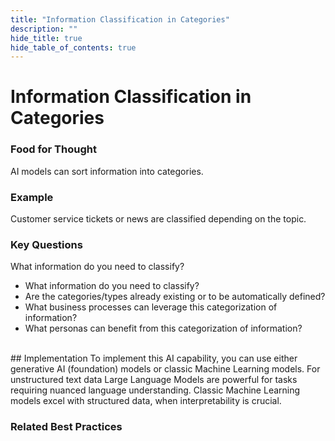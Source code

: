 ```yaml
---
title: "Information Classification in Categories"
description: ""
hide_title: true
hide_table_of_contents: true
---
```



<PageViewTracker featureName="AI_CAPABILITY_INFORMATION_CLASSIFICATION_IN_CATEGORIES" />

<div className="hero-header">
  <h1>Information Classification in Categories</h1>
</div>

### Food for Thought

AI models can sort information into categories.

### Example

Customer service tickets or news are classified depending on the topic.

### Key Questions

What information do you need to classify?

- What information do you need to classify? 
- Are the categories/types already existing or to be automatically defined?
- What business processes can leverage this categorization of information?
- What personas can benefit from this categorization of information?

<br />

<div className="section-with-background blue">
  ## Implementation
  To implement this AI capability, you can use either generative AI (foundation) models or classic Machine Learning models. For unstructured text data Large Language Models are powerful for tasks requiring nuanced language understanding. Classic Machine Learning models excel with structured data, when interpretability is crucial. 

### Related Best Practices

<ul className="button-grid">
  <IconLinkButton href="/docs/technical-view/generative-ai/plain/" text="Plain (Foundational Model Access)" />
  <IconLinkButton href="#" text="Classification" disabled={true} />
</ul>

</div>
